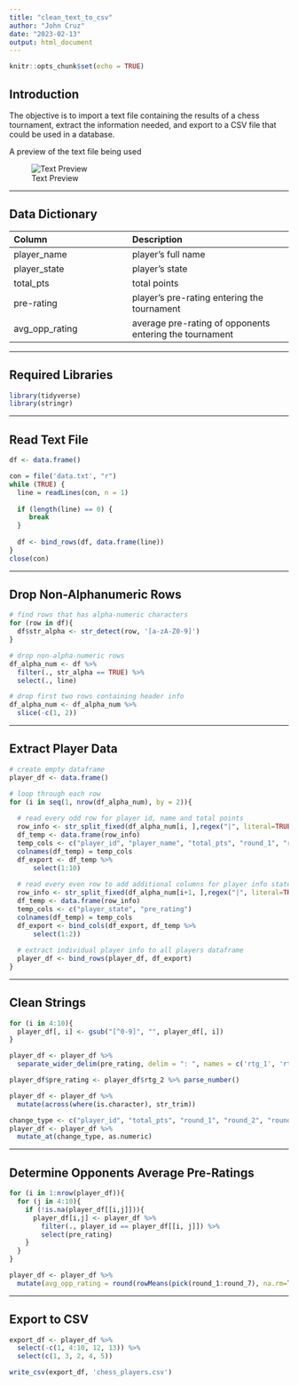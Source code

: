 ```yaml
---
title: "clean_text_to_csv"
author: "John Cruz"
date: "2023-02-13"
output: html_document
---
```


```r
knitr::opts_chunk$set(echo = TRUE)
```

## Introduction

The objective is to import a text file containing the results of a chess tournament, extract the information needed, and export to a CSV file that could be used in a database. 

A preview of the text file being used

![Text Preview]('text_file.png')

---

## Data Dictionary
| Column          | Description                          |
| :--------       | :-----------                         |
| player_name       | player's full name      |
| player_state      | player's state                |
| total_pts       | total points           |
| pre-rating       | player's pre-rating entering the tournament    |
| avg_opp_rating       | average pre-rating of opponents entering the tournament  |

---

## Required Libraries

```r
library(tidyverse)
library(stringr)
```

---

## Read Text File



```r

df <- data.frame()

con = file('data.txt', "r")
while (TRUE) {
  line = readLines(con, n = 1)
  
  if (length(line) == 0) {
     break
  }
  
  df <- bind_rows(df, data.frame(line))
}
close(con)

```

---

## Drop Non-Alphanumeric Rows

``` r

# find rows that has alpha-numeric characters
for (row in df){
  df$str_alpha <- str_detect(row, '[a-zA-Z0-9]')
}

# drop non-alpha-numeric rows
df_alpha_num <- df %>% 
  filter(., str_alpha == TRUE) %>%
  select(., line)

# drop first two rows containing header info
df_alpha_num <- df_alpha_num %>%
  slice(-c(1, 2))

```

---

## Extract Player Data

``` r
# create empty dataframe
player_df <- data.frame()

# loop through each row 
for (i in seq(1, nrow(df_alpha_num), by = 2)){
  
  # read every odd row for player id, name and total points
  row_info <- str_split_fixed(df_alpha_num[i, ],regex("|", literal=TRUE),n=Inf)
  df_temp <- data.frame(row_info)
  temp_cols <- c("player_id", "player_name", "total_pts", "round_1", "round_2", "round_3", "round_4", "round_5", "round_6", "round_7")
  colnames(df_temp) = temp_cols
  df_export <- df_temp %>% 
      select(1:10)
  
  # read every even row to add additional columns for player info state and pre-rating
  row_info <- str_split_fixed(df_alpha_num[i+1, ],regex("|", literal=TRUE),n=Inf)
  df_temp <- data.frame(row_info)
  temp_cols <- c("player_state", "pre_rating")
  colnames(df_temp) = temp_cols
  df_export <- bind_cols(df_export, df_temp %>% 
      select(1:2))
  
  # extract individual player info to all players dataframe
  player_df <- bind_rows(player_df, df_export)
}
```

---

## Clean Strings

``` r
for (i in 4:10){
  player_df[, i] <- gsub("[^0-9]", "", player_df[, i])
}
```

``` r
player_df <- player_df %>% 
  separate_wider_delim(pre_rating, delim = ": ", names = c('rtg_1', 'rtg_2'))

player_df$pre_rating <- player_df$rtg_2 %>% parse_number()
```

``` r
player_df <- player_df %>% 
  mutate(across(where(is.character), str_trim))
```

``` r
change_type <- c("player_id", "total_pts", "round_1", "round_2", "round_3", "round_4", "round_5", "round_6", "round_7", "pre_rating")
player_df <- player_df %>% 
  mutate_at(change_type, as.numeric)
```

---

## Determine Opponents Average Pre-Ratings

``` r
for (i in 1:nrow(player_df)){
  for (j in 4:10){
    if (!is.na(player_df[[i,j]])){
      player_df[i,j] <- player_df %>% 
        filter(., player_id == player_df[[i, j]]) %>% 
        select(pre_rating)
    }
  }
}
```

``` r
player_df <- player_df %>% 
  mutate(avg_opp_rating = round(rowMeans(pick(round_1:round_7), na.rm=TRUE), 2))
```

---

## Export to CSV

``` r
export_df <- player_df %>% 
  select(-c(1, 4:10, 12, 13)) %>% 
  select(c(1, 3, 2, 4, 5)) 

write_csv(export_df, 'chess_players.csv')
```

